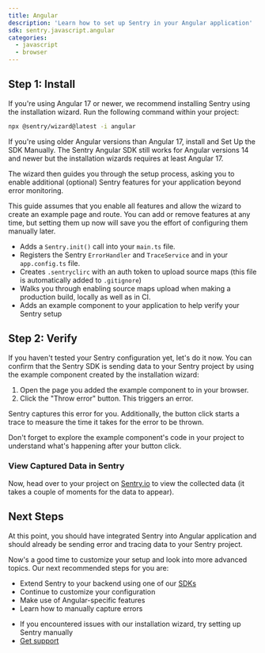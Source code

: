 ```yaml
---
title: Angular
description: 'Learn how to set up Sentry in your Angular application'
sdk: sentry.javascript.angular
categories:
  - javascript
  - browser
---
```


<PlatformContent includePath="getting-started-prerequisites" />

## Step 1: Install

If you're using Angular 17 or newer, we recommend installing Sentry using the installation wizard. Run the following command within your project:

```bash
npx @sentry/wizard@latest -i angular
```

<Expandable level="warning" title="Are you using Angular 16 or older?">

If you're using older Angular versions than Angular 17, install and <PlatformLink to="/manual-setup">Set Up the SDK Manually</PlatformLink>. The Sentry Angular SDK still works for Angular versions 14 and newer but the installation wizards requires
at least Angular 17.

</Expandable>

The wizard then guides you through the setup process, asking you to enable additional (optional) Sentry features for your application beyond error monitoring.

<PlatformContent includePath="getting-started-features-expandable" />

This guide assumes that you enable all features and allow the wizard to create an example page and route. You can add or remove features at any time, but setting them up now will save you the effort of configuring them manually later.

<Expandable title="What does the installation wizard change inside your application?">

- Adds a `Sentry.init()` call into your `main.ts` file.
- Registers the Sentry `ErrorHandler` and `TraceService` and in your `app.config.ts` file.
- Creates `.sentryclirc` with an auth token to upload source maps (this file is automatically added to `.gitignore`)
- Walks you through enabling source maps upload when making a production build, locally as well as in CI.
- Adds an example component to your application to help verify your Sentry setup

</Expandable>

## Step 2: Verify

If you haven't tested your Sentry configuration yet, let's do it now. You can confirm that the Sentry SDK is sending data to your Sentry project by using the example component created by the installation wizard:

1. Open the page you added the example component to in your browser.
2. Click the "Throw error" button. This triggers an error.

Sentry captures this error for you. Additionally, the button click starts a trace to measure the time it takes for the error to be thrown.

<Alert level="success" title="Tip">

Don't forget to explore the example component's code in your project to understand what's happening after your button click.

</Alert>

### View Captured Data in Sentry

Now, head over to your project on [Sentry.io](https://sentry.io) to view the collected data (it takes a couple of moments for the data to appear).

<PlatformContent includePath="getting-started-browser-sandbox-warning" />

<PlatformContent includePath="getting-started-verify-locate-data" />

## Next Steps

At this point, you should have integrated Sentry into Angular application and should already be sending error and tracing data to your Sentry project.

Now's a good time to customize your setup and look into more advanced topics.
Our next recommended steps for you are:

- Extend Sentry to your backend using one of our [SDKs](/)
- Continue to <PlatformLink to="/configuration">customize your configuration</PlatformLink>
- Make use of <PlatformLink to="/features">Angular-specific features</PlatformLink>
- Learn how to <PlatformLink to="/usage">manually capture errors</PlatformLink>

<Expandable permalink={false} title="Are you having problems setting up the SDK?">

- If you encountered issues with our installation wizard, try <PlatformLink to="/manual-setup">setting up Sentry manually</PlatformLink>
- [Get support](https://sentry.zendesk.com/hc/en-us/)

</Expandable>
